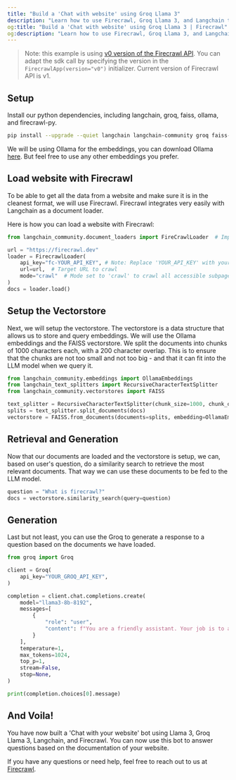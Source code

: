 ```yaml
---
title: "Build a 'Chat with website' using Groq Llama 3"
description: "Learn how to use Firecrawl, Groq Llama 3, and Langchain to build a 'Chat with your website' bot."
og:title: "Build a 'Chat with website' using Groq Llama 3 | Firecrawl"
og:description: "Learn how to use Firecrawl, Groq Llama 3, and Langchain to build a 'Chat with your website' bot."
---
```


> Note: this example is using [v0 version of the Firecrawl API](/v0/introduction). You can adapt the sdk call by specifying the version in the `FirecrawlApp(version="v0")` initializer. Current version of Firecrawl API is v1.


## Setup

Install our python dependencies, including langchain, groq, faiss, ollama, and firecrawl-py.

```bash
pip install --upgrade --quiet langchain langchain-community groq faiss-cpu ollama firecrawl-py
```

We will be using Ollama for the embeddings, you can download Ollama [here](https://ollama.com/). But feel free to use any other embeddings you prefer.

## Load website with Firecrawl

To be able to get all the data from a website and make sure it is in the cleanest format, we will use Firecrawl. Firecrawl integrates very easily with Langchain as a document loader.

Here is how you can load a website with Firecrawl:

```python
from langchain_community.document_loaders import FireCrawlLoader  # Importing the FirecrawlLoader

url = "https://firecrawl.dev"
loader = FirecrawlLoader(
    api_key="fc-YOUR_API_KEY", # Note: Replace 'YOUR_API_KEY' with your actual FireCrawl API key
    url=url,  # Target URL to crawl
    mode="crawl"  # Mode set to 'crawl' to crawl all accessible subpages
)
docs = loader.load()
```

## Setup the Vectorstore

Next, we will setup the vectorstore. The vectorstore is a data structure that allows us to store and query embeddings. We will use the Ollama embeddings and the FAISS vectorstore.
We split the documents into chunks of 1000 characters each, with a 200 character overlap. This is to ensure that the chunks are not too small and not too big - and that it can fit into the LLM model when we query it.

```python
from langchain_community.embeddings import OllamaEmbeddings
from langchain_text_splitters import RecursiveCharacterTextSplitter
from langchain_community.vectorstores import FAISS

text_splitter = RecursiveCharacterTextSplitter(chunk_size=1000, chunk_overlap=200)
splits = text_splitter.split_documents(docs)
vectorstore = FAISS.from_documents(documents=splits, embedding=OllamaEmbeddings())
```

## Retrieval and Generation

Now that our documents are loaded and the vectorstore is setup, we can, based on user's question, do a similarity search to retrieve the most relevant documents. That way we can use these documents to be fed to the LLM model.

```python
question = "What is firecrawl?"
docs = vectorstore.similarity_search(query=question)
```

## Generation

Last but not least, you can use the Groq to generate a response to a question based on the documents we have loaded.

```python
from groq import Groq

client = Groq(
    api_key="YOUR_GROQ_API_KEY",
)

completion = client.chat.completions.create(
    model="llama3-8b-8192",
    messages=[
        {
            "role": "user",
            "content": f"You are a friendly assistant. Your job is to answer the users question based on the documentation provided below:\nDocs:\n\n{docs}\n\nQuestion: {question}"
        }
    ],
    temperature=1,
    max_tokens=1024,
    top_p=1,
    stream=False,
    stop=None,
)

print(completion.choices[0].message)
```

## And Voila!

You have now built a 'Chat with your website' bot using Llama 3, Groq Llama 3, Langchain, and Firecrawl. You can now use this bot to answer questions based on the documentation of your website.

If you have any questions or need help, feel free to reach out to us at [Firecrawl](https://firecrawl.dev).
